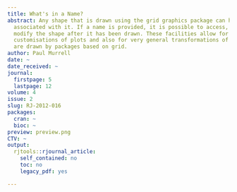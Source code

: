 ```yaml
---
title: What's in a Name?
abstract: Any shape that is drawn using the grid graphics package can have a name
  associated with it. If a name is provided, it is possible to access, query, and
  modify the shape after it has been drawn. These facilities allow for very detailed
  customisations of plots and also for very general transformations of plots that
  are drawn by packages based on grid.
author: Paul Murrell
date: ~
date_received: ~
journal:
  firstpage: 5
  lastpage: 12
volume: 4
issue: 2
slug: RJ-2012-016
packages:
  cran: ~
  bioc: ~
preview: preview.png
CTV: ~
output:
  rjtools::rjournal_article:
    self_contained: no
    toc: no
    legacy_pdf: yes

---
```

